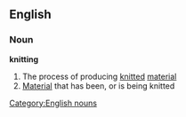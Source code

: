 ==English==
===Noun===
{{wikipedia}}
'''knitting'''
#The process of producing [[knitted]] [[material]]
#[[Material]] that has been, or is being knitted
[[Category:English nouns]]